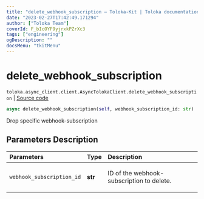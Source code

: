 ```yaml
---
title: "delete_webhook_subscription — Toloka-Kit | Toloka documentation"
date: "2023-02-27T17:42:49.171294"
author: ["Toloka Team"]
coverId: F_bIcOYF9yjrxkPZrXc3
tags: ["engineering"]
ogDescription: ""
docsMenu: "tkitMenu"
---
```


# delete_webhook_subscription
`toloka.async_client.client.AsyncTolokaClient.delete_webhook_subscription` | [Source code](https://github.com/Toloka/toloka-kit/blob/v1.1.4/src/async_client/client.py#L0)

```python
async delete_webhook_subscription(self, webhook_subscription_id: str)
```

Drop specific webhook-subscription

## Parameters Description

| Parameters | Type | Description |
| :----------| :----| :-----------|
`webhook_subscription_id`|**str**|<p>ID of the webhook-subscription to delete.</p>